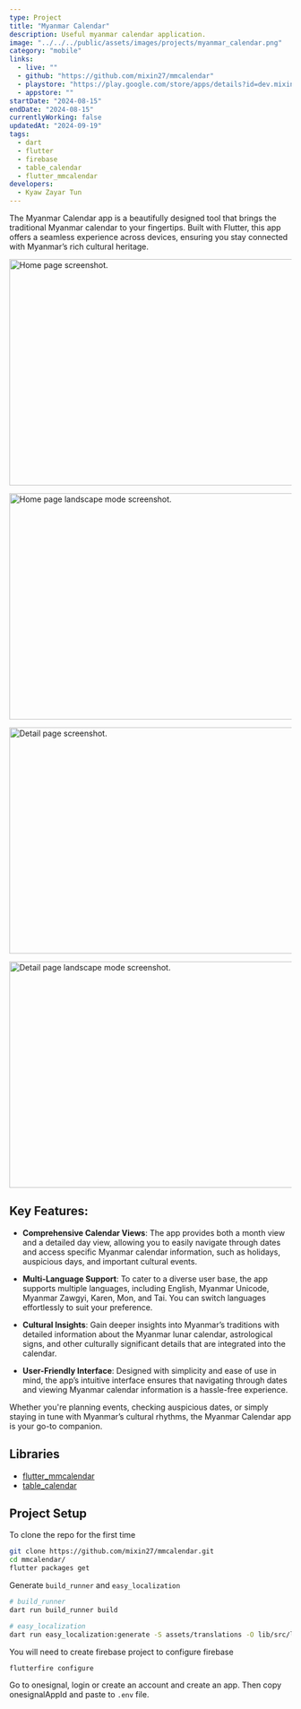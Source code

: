 ```yaml
---
type: Project
title: "Myanmar Calendar"
description: Useful myanmar calendar application.
image: "../../../public/assets/images/projects/myanmar_calendar.png"
category: "mobile"
links:
  - live: ""
  - github: "https://github.com/mixin27/mmcalendar"
  - playstore: "https://play.google.com/store/apps/details?id=dev.mixin27.mmcalendar"
  - appstore: ""
startDate: "2024-08-15"
endDate: "2024-08-15"
currentlyWorking: false
updatedAt: "2024-09-19"
tags:
  - dart
  - flutter
  - firebase
  - table_calendar
  - flutter_mmcalendar
developers:
  - Kyaw Zayar Tun
---
```


The Myanmar Calendar app is a beautifully designed tool that brings the traditional Myanmar calendar to your fingertips. Built with Flutter, this app offers a seamless experience across devices, ensuring you stay connected with Myanmar’s rich cultural heritage.

<Image
  src="/assets/images/projects/mmcalendar/home_page.PNG"
  width="718"
  height="404"
  alt="Home page screenshot."
  sizes="100vw"
/>

<Image
  src="/assets/images/projects/mmcalendar/home_page_landscape.PNG"
  width="718"
  height="404"
  alt="Home page landscape mode screenshot."
  sizes="100vw"
/>

<Image
  src="/assets/images/projects/mmcalendar/detail_page.PNG"
  width="718"
  height="404"
  alt="Detail page screenshot."
  sizes="100vw"
/>

<Image
  src="/assets/images/projects/mmcalendar/detail_page_landscape.PNG"
  width="718"
  height="404"
  alt="Detail page landscape mode screenshot."
  sizes="100vw"
/>

## Key Features:

- **Comprehensive Calendar Views**: The app provides both a month view and a detailed day view, allowing you to easily navigate through dates and access specific Myanmar calendar information, such as holidays, auspicious days, and important cultural events.

- **Multi-Language Support**: To cater to a diverse user base, the app supports multiple languages, including English, Myanmar Unicode, Myanmar Zawgyi, Karen, Mon, and Tai. You can switch languages effortlessly to suit your preference.

- **Cultural Insights**: Gain deeper insights into Myanmar’s traditions with detailed information about the Myanmar lunar calendar, astrological signs, and other culturally significant details that are integrated into the calendar.

- **User-Friendly Interface**: Designed with simplicity and ease of use in mind, the app’s intuitive interface ensures that navigating through dates and viewing Myanmar calendar information is a hassle-free experience.

Whether you're planning events, checking auspicious dates, or simply staying in tune with Myanmar’s cultural rhythms, the Myanmar Calendar app is your go-to companion.

## Libraries

- [flutter_mmcalendar](https://pub.dev/packages/flutter_mmcalendar)
- [table_calendar](https://pub.dev/packages/table_calendar)

## Project Setup

To clone the repo for the first time

```bash
git clone https://github.com/mixin27/mmcalendar.git
cd mmcalendar/
flutter packages get
```

Generate `build_runner` and `easy_localization`

```bash
# build_runner
dart run build_runner build

# easy_localization
dart run easy_localization:generate -S assets/translations -O lib/src/l10n -o locale_keys.g.dart -f keys
```

You will need to create firebase project to configure firebase

```bash
flutterfire configure
```

Go to onesignal, login or create an account and create an app. Then copy onesignalAppId and paste to `.env` file.
